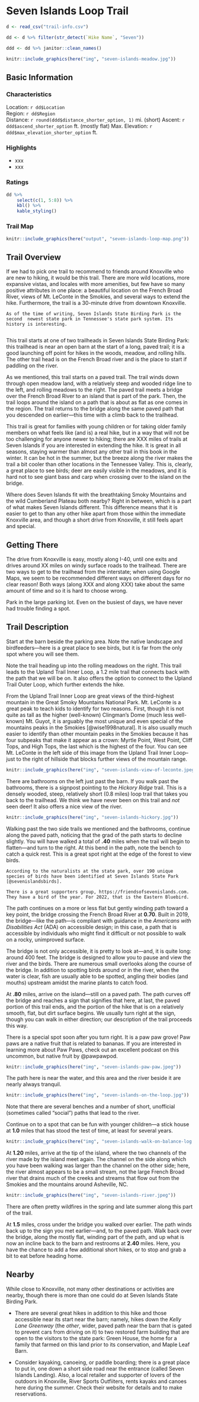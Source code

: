 # Seven Islands Loop Trail

```r
d <- read_csv("trail-info.csv")

dd <- d %>% filter(str_detect(`Hike Name`, "Seven"))

ddd <- dd %>% janitor::clean_names()
```

```r
knitr::include_graphics(here("img", "seven-islands-meadow.jpg"))
```

## Basic Information

### Characteristics

Location: `r dd$Location`  
Region: `r dd$Region`  
Distance: `r round(ddd$distance_shorter_option, 1)` mi.  (short)
Ascent: `r ddd$ascend_shorter_option` ft.  (mostly flat)
Max. Elevation: `r ddd$max_elevation_shorter_option` ft.  

### Highlights

- xxx  
- xxx  

### Ratings

```r
dd %>%
    select(c(1, 5:8)) %>%
    kbl() %>%
    kable_styling()
```

### Trail Map

```r
knitr::include_graphics(here("output", "seven-islands-loop-map.png"))
```

## Trail Overview

<insert Katie lead>

If we had to pick one trail to recommend to friends around Knoxville who are new to hiking, it would be this trail. There are more wild locations, more expansive vistas, and locales with more amenities, but few have so many positive attributes in one place: a beautiful location on the French Broad River, views of Mt. LeConte in the Smokies, and several ways to extend the hike. Furthermore, the trail is a 30-minute drive from downtown Knoxville. 

```block
As of the time of writing, Seven Islands State Birding Park is the second  newest state park in Tennessee's state park system. Its history is interesting.


```

This trail starts at one of two trailheads in Seven Islands State Birding Park: this trailhead is near an open barn at the start of a long, paved trail; it is a good launching off point for hikes in the woods, meadow, and rolling hills. The other trail head is on the French Broad river and is the place to start if paddling on the river. 

As we mentioned, this trail starts on a paved trail. The trail winds down through open meadow land, with a relatively steep and wooded ridge line to the left, and rolling meadows to the right. The paved trail meets a bridge over the French Broad River to an island that is part of the park. Then, the trail loops around the island on a path that is about as flat as one comes in the region. The trail returns to the bridge along the same paved path that you descended on earlier---this time with a climb back to the trailhead.  

This trail is great for families with young children or for taking older family members on what feels like (and is) a real hike, but in a way that will not be too challenging for anyone newer to hiking; there are XXX miles of trails at Seven Islands if you are interested in extending the hike. It is great in all seasons, staying warmer than almost any other trail in this book in the winter. It can be hot in the summer, but the breeze along the river makes the trail a bit cooler than other locations in the Tennessee Valley. This is, clearly, a great place to see birds; deer are easily visible in the meadows, and it is hard not to see giant bass and carp when crossing over to the island on the bridge.

Where does Seven Islands fit with the breathtaking Smoky Mountains and the wild Cumberland Plateau both nearby? Right in between, which is a part of what makes Seven Islands different. This difference means that it is easier to get to than any other hike apart from those within the immediate Knoxville area, and though a short drive from Knoxville, it still feels apart and special. 

## Getting There

The drive from Knoxville is easy, mostly along I-40, until one exits and drives around XX miles on windy surface roads to the trailhead. There are two ways to get to the trailhead from the interstate; when using Google Maps, we seem to be recommended different ways on different days for no clear reason! Both ways (along XXX and along XXX) take about the same amount of time and so it is hard to choose wrong. 

Park in the large parking lot. Even on the busiest of days, we have never had trouble finding a spot. 

## Trail Description

Start at the barn beside the parking area. Note the native landscape and birdfeeders---here is a great place to see birds, but it is far from the only spot where you will see them. 

Note the trail heading up into the rolling meadows on the right. This trail leads to the Upland Trail Inner Loop, a 1.2 mile trail that connects back with the path that we will be on. It also offers the option to connect to the Upland Trail Outer Loop, which further extends the hike.

From the Upland Trail Inner Loop are great views of the third-highest mountain in the Great Smoky Mountains National Park. Mt. LeConte is a great peak to teach kids to identify for two reasons. First, though it is not quite as tall as the higher (well-known) Clingman's Dome (much less well-known) Mt. Guyot, it is arguably the most unique and even special of the mountains peaks in the Smokies [@wise1998natural]. It is also usually much easier to identify than other mountain peaks in the Smokies because it has four subpeaks that make it appear as a crown: Myrtle Point, West Point, Cliff Tops, and High Tops, the last which is the highest of the four. You can see Mt. LeConte in the left side of this image from the Upland Trail Inner Loop--just to the right of hillside that blocks further views of the mountain range.

```r
knitr::include_graphics(here("img", "seven-islands-view-of-leconte.jpeg"))
```

There are bathrooms on the left just past the barn. If you walk past the bathrooms, there is a signpost pointing to the *Hickory Ridge* trail. This is a densely wooded, steep, relatively short (0.8 miles) loop trail that takes you back to the trailhead. We think we have never been on this trail and *not* seen deer! It also offers a nice view of the river.

```r
knitr::include_graphics(here("img", "seven-islands-hickory.jpg"))
```

Walking past the two side trails we mentioned and the bathrooms, continue along the paved path, noticing that the grad of the path starts to decline slightly. You will have walked a total of **.40** miles when the trail will begin to flatten---and turn to the right. At this bend in the path, note the bench to catch a quick rest. This is a great spot right at the edge of the forest to view birds. 

```block
According to the naturalists at the state park, over 190 unique species of birds have been identified at Seven Islands State Park [@sevenislandsbirds].

There is a great supporters group, https://friendsofsevenislands.com. They have a bird of the year. For 2022, that is the Eastern Bluebird. 

```

The path continues on a more or less flat but gently winding path toward a key point, the bridge crossing the French Broad River at **0.70**. Built in 2019, the bridge---like the path---is compliant with guidance in the *Americans with Disabilities Act* (ADA) on accessible design; in this case, a path that is accessible by individuals who might find it difficult or not possible to walk on a rocky, unimproved surface. 

The bridge is not only accessible, it is pretty to look at---and, it is quite long: around 400 feet. The bridge is designed to allow you to pause and view the river and the birds. There are numerous small overlooks along the course of the bridge. In addition to spotting birds around or in the river, when the water is clear, fish are usually able to be spotted, angling their bodies (and mouths) upstream amidst the marine plants to catch food.

At **.80** miles, arrive on the island---still on a paved path. The path curves off the bridge and reaches a sign that signifies that here, at last, the paved portion of this trail ends, and the portion of the hike that is on a relatively smooth, flat, but dirt surface begins. We usually turn right at the sign, though you can walk in either direction; our description of the trail proceeds this way.

There is a special spot soon after you turn right. It is a paw paw grove! Paw paws are a native fruit that is related to bananas. If you are interested in learning more about Paw Paws, check out an excellent podcast on this uncommon, but native fruit by @pawpawpod. 

```r
knitr::include_graphics(here("img", "seven-islands-paw-paw.jpeg"))
```

The path here is near the water, and this area and the river beside it are nearly always tranquil.

```r
knitr::include_graphics(here("img", "seven-islands-on-the-loop.jpg"))
```

Note that there are several benches and a number of short, unofficial (sometimes called "social") paths that lead to the river. 

Continue on to a spot that can be fun with younger children---a stick house at **1.0** miles that has stood the test of time, at least for several years. 

```r
knitr::include_graphics(here("img", "seven-islands-walk-on-balance-log.jpg"))
```

At **1.20** miles, arrive at the tip of the island, where the two channels of the river made by the island meet again. The channel on the side along which you have been walking was larger than the channel on the other side; here, the river almost appears to be a small stream, not the large French Broad river that drains much of the creeks and streams that flow out from the Smokies and the mountains around Asheville, NC. 

```r
knitr::include_graphics(here("img", "seven-islands-river.jpeg"))
```

There are often pretty wildfires in the spring and late summer along this part of the trail. 

At **1.5** miles, cross under the bridge you walked over earlier. The path winds back up to the sign you met earlier---and, to the paved path. Walk back over the bridge, along the mostly flat, winding part of the path, and up what is now an incline back to the barn and restrooms at **2.40** miles. Here, you have the chance to add a few additional short hikes, or to stop and grab a bit to eat before heading home.

## Nearby

While close to Knoxville, not many other destinations or activities are nearby, though there is more than one could do at Seven Islands State Birding Park.

- There are several great hikes in addition to this hike and those accessible near its start near the barn; namely, hikes down the *Kelly Lane Greenway* (the *other*, wider, paved path near the barn that is gated to prevent cars from driving on it) to two restored farm building that are open to the visitors to the state park: Green House, the home for a family that farmed on this land prior to its conservation, and Maple Leaf Barn.

- Consider kayaking, canoeing, or paddle boarding; there is a great place to put in, one down a short side road near the entrance (called Seven Islands Landing). Also, a local retailer and supporter of lovers of the outdoors in Knoxville, River Sports Outfiiters, rents kayaks and canoes here during the summer. Check their website for details and to make reservations.